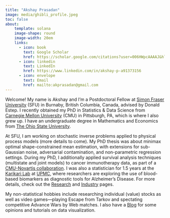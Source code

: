 ```yaml
---
title: "Akshay Prasadan"
image: media/ghibli_profile.jpeg
toc: false
about:
    template: solana
    image-shape: round
    image-width: 20em
    links: 
      - icon: book
        text: Google Scholar
        href: https://scholar.google.com/citations?user=006HWpcAAAAJ&hl=en&oi=ao
      - icon: linkedin
        text: LinkedIn
        href: https://www.linkedin.com/in/akshay-p-a91373156
      - icon: envelope
        text: Email
        href: mailto:akprasadan@gmail.com
---
```


Welcome! My name is Akshay and I'm a Postdoctoral Fellow at [Simon Fraser University](https://www.sfu.ca/) (SFU) in Burnaby, British Columbia, Canada, advised by Donald Estep. I recently obtained my PhD in Statistics \& Data Science from [Carnegie Mellon University](https://www.cmu.edu/dietrich/statistics-datascience/index.html) (CMU) in Pittsburgh, PA, which is where I also grew up. I have an undergraduate degree in Mathematics and Economics from [The Ohio State University](https://www.osu.edu/).

At SFU, I am working on stochastic inverse problems applied to physical process models (more details to come). My PhD thesis was about minimax optimal shape-constrained mean estimation, with extensions for sub-Gaussian noise, adversarial contamination, and non-parametric regression settings. During my PhD, I additionally applied survival analysis techniques (multistate and joint models) to cancer immunotherapy data, as part of a [CMU-Novartis collaboration](https://www.cmu.edu/dietrich/news/news-stories/2020/june/greenhouse-novartis.html). I was also a statistician for 1.5 years at the [Karikari Lab](https://karikarilab.org/) at [UPMC](https://www.upmc.com/), where researchers are exploring the use of blood-based biomarkers as diagnostic tools for Alzheimer's Disease. For more details, check out the [Research](research.qmd) and [Industry](industry.qmd) pages. 

My non-statistical hobbies include researching individual (value) stocks as well as video games---playing Escape from Tarkov and spectating competitive Advance Wars by Web matches. I also have a [Blog](posts.qmd) for some opinions and tutorials on data visualization.

